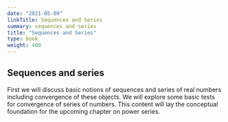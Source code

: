 ```yaml
---
date: "2021-05-09"
linkTitle: Sequences and Series
summary: sequences and series
title: "Sequences and Series"
type: book
weight: 400
---
```


## Sequences and series

First we will discuss basic notions of sequences and series of real numbers including convergence of these objects. We will explore some basic tests for convergence of series of numbers. This content will lay the conceptual foundation for the upcoming chapter on power series. 
